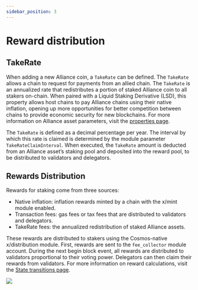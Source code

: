 ```yaml
---
sidebar_position: 3
---
```


# Reward distribution

## TakeRate

When adding a new Alliance coin, a `TakeRate` can be defined. The `TakeRate` allows a chain to request for payments from an allied chain. The `TakeRate` is an annualized rate that redistributes a portion of staked Alliance coin to all stakers on-chain. When paired with a Liquid Staking Derivative (LSD), this property allows host chains to pay Alliance chains using their native inflation, opening up more opportunities for better competition between chains to provide economic security for new blockchains. For more information on Alliance asset parameters, visit the [properties page](../tech/asset.mdx). 

The `TakeRate` is defined as a decimal percentage per year. The interval by which this rate is claimed is determined by the module parameter `TakeRateClaimInterval`. When executed, the `TakeRate` amount is deducted from an Alliance asset’s staking pool and deposited into the reward pool, to be distributed to validators and delegators.

## Rewards Distribution

Rewards for staking come from three sources:

- Native inflation: inflation rewards minted by a chain with the x/mint module enabled.
- Transaction fees: gas fees or tax fees that are distributed to validators and delegators.
- TakeRate fees: the annualized redistribution of staked Alliance assets.

These rewards are distributed to stakers using the Cosmos-native x/distribution module. First, rewards are sent to the `fee_collector` module account. During the next begin block event, all rewards are distributed to validators proportional to their voting power. Delegators can then claim their rewards from validators. For more information on reward calculations, visit the [State transitions page](../tech/transitions.mdx#reward-calculation-and-distribution). 

![](/img/alliance/rewards.png)
